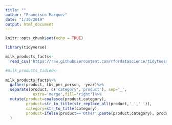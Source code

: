 ```yaml
---
title: ""
author: "Francisco Marquez"
date: "1/30/2019"
output: html_document
---
```


```r
knitr::opts_chunk$set(echo = TRUE)
```


```r
library(tidyverse)

milk_products_facts<-
  read_csv('https://raw.githubusercontent.com/rfordatascience/tidytuesday/master/data/2019/2019-01-29/milk_products_facts.csv')
```

```r

#milk_products_tidied<-
  
milk_products_facts%>%
  gather(product, lbs_per_person, -year)%>%
  separate(product, c('category','product'), sep='_',
            extra='merge',fill='right')%>%
  mutate(product=coalesce(product,category),
         product=str_to_title(str_replace_all(product,'_',' ')),
         category=str_to_title(category),
         product=ifelse(product=='Other',paste(product,category), product)
  )
  
```















